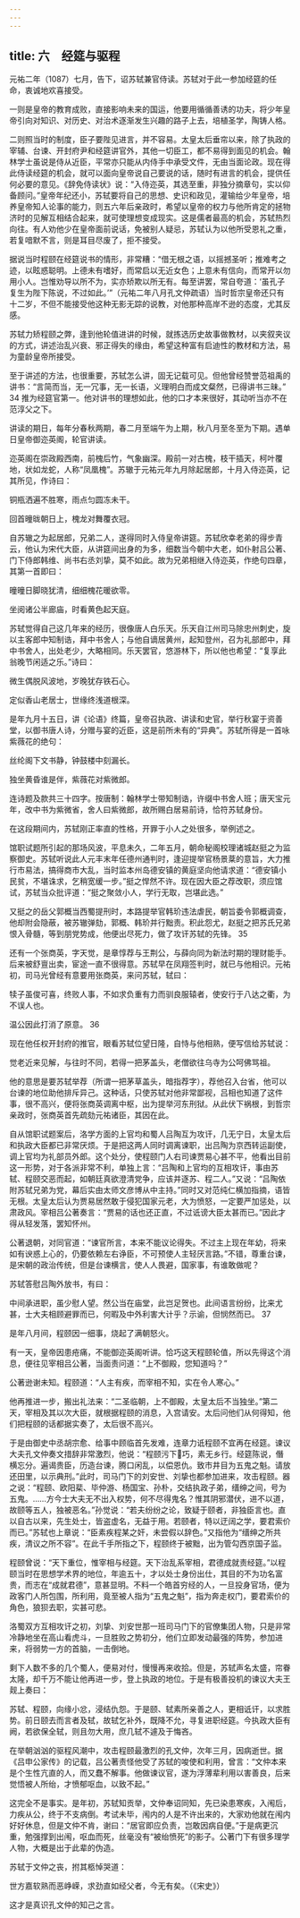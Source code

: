 ```yaml
---
---
---
```

title: 六　经筵与驱程
---




元祐二年（1087）七月，告下，诏苏轼兼官侍读。苏轼对于此一参加经筵的任命，衷诚地欢喜接受。

一则是皇帝的教育成败，直接影响未来的国运，他要用循循善诱的功夫，将少年皇帝引向对知识、对历史、对治术逐渐发生兴趣的路子上去，培植圣学，陶铸人格。

二则照当时的制度，臣子要陛见进言，并不容易。太皇太后垂帘以来，除了执政的宰辅、台谏、开封府尹和经筵讲官外，其他一切臣工，都不易得到面见的机会。翰林学士虽说是侍从近臣，平常亦只能从内侍手中承受文件，无由当面论政。现在得此侍读经筵的机会，就可以面向皇帝说自己要说的话，随时有进言的机会，提供任何必要的意见。《辞免侍读状》说：“入侍迩英，其选至重，非独分摘章句，实以仰备顾问。”皇帝年纪还小，苏轼要将自己的思想、史识和政见，灌输给少年皇帝，培养皇帝知人论事的能力，则五六年后亲政时，希望以皇帝的权力与他所肯定的拯物济时的见解互相结合起来，就可使理想变成现实。这是儒者最高的机会，苏轼热烈向往。有人劝他少在皇帝面前说话，免被别人疑忌，苏轼认为以他所受恩礼之重，若复喑默不言，则是耳目尽废了，拒不接受。

据说当时程颐在经筵说书的情形，非常糟：“借无根之语，以摇撼圣听；推难考之迹，以眩惑聪明。上德未有嗜好，而常启以无近女色；上意未有信向，而常开以勿用小人。岂惟劝导以所不为，实亦矫欺以所无有。每至讲罢，常自夸道：‘虽孔子复生为陛下陈说，不过如此。’”（元祐二年八月孔文仲疏语）当时哲宗皇帝还只有十二岁，不但不能接受他这种无影无踪的说教，对他那种高岸不逊的态度，尤其反感。

苏轼力矫程颐之弊，逢到他轮值进讲的时候，就拣选历史故事做教材，以夹叙夹议的方式，讲述治乱兴衰、邪正得失的缘由，希望这种富有启迪性的教材和方法，易为童龄皇帝所接受。

至于讲述的方法，也很重要，苏轼怎么讲，固无记载可见。但他曾经赞誉范祖禹的讲书：“言简而当，无一冗事，无一长语，义理明白而成文粲然，已得讲书三昧。” 34 推为经筵官第一。他对讲书的理想如此，他的口才本来很好，其动听当亦不在范淳父之下。

讲读的期日，每年分春秋两期，春二月至端午为上期，秋八月至冬至为下期。遇单日皇帝御迩英阁，轮官讲读。

迩英阁在崇政殿西南，前槐后竹，气象幽深。殿前一对古槐，枝干插天，柯叶覆地，状如龙蛇，人称“凤凰槐”。苏辙于元祐元年九月除起居郎，十月入侍迩英，记其所见，作诗曰：

铜瓶洒遍不胜寒，雨点匀圆冻未干。

回首曈昽朝日上，槐龙对舞覆衣冠。



自苏辙之为起居郎，兄弟二人，遂得同时入侍皇帝讲筵。苏轼欣幸老弟的得步青云，他认为宋代大臣，从讲筵间出身的为多，细数当今朝中大老，如仆射吕公著、门下侍郎韩维、尚书右丞刘挚，莫不如此。故为兄弟相继入侍迩英，作绝句四章，其第一首即曰：

曈曈日脚晓犹清，细细槐花暖欲零。

坐阅诸公半廊庙，时看黄色起天庭。



苏轼觉得自己这几年来的经历，很像唐人白乐天。乐天自江州司马除忠州刺史，旋以主客郎中知制诰，拜中书舍人；与他自谪居黄州，起知登州，召为礼部郎中，拜中书舍人，出处老少，大略相同。乐天罢官，悠游林下，所以他也希望：“复享此翁晚节闲适之乐。”诗曰：

微生偶脱风波地，岁晚犹存铁石心。

定似香山老居士，世缘终浅道根深。



是年九月十五日，讲《论语》终篇，皇帝召执政、讲读和史官，举行秋宴于资善堂，以御书唐人诗，分赠与宴的近臣，这是前所未有的“异典”。苏轼所得是一首咏紫薇花的绝句：

丝纶阁下文书静，钟鼓楼中刻漏长。

独坐黄昏谁是伴，紫薇花对紫微郎。



连诗题及款共三十四字。按唐制：翰林学士带知制诰，许缀中书舍人班；唐天宝元年，改中书为紫微省，舍人曰紫微郎，故所赐白居易前诗，恰符苏轼身份。

在这段期间内，苏轼刚正率直的性格，开罪于小人之处很多，举例述之。

馆职试题所引起的那场风波，平息未久，二年五月，朝命秘阁校理诸城赵挺之为监察御史。苏轼听说此人元丰末年任德州通判时，逢迎提举官杨景棻的意旨，大力推行市易法，搞得商市大乱，当时监本州岛德安镇的黄庭坚向他请求道：“德安镇小民贫，不堪诛求，乞稍宽缓一步。”挺之悍然不许。现在因大臣之荐改职，须应馆试，苏轼当众批评道：“挺之聚敛小人，学行无取，岂堪此选。”

又挺之的岳父郭概当西蜀提刑时，本路提举官韩玠违法虐民，朝旨委令郭概调查，他却附会隐蔽，被苏辙弹劾，郭概、韩玠并行黜责。积此怨尤，赵挺之把苏氏兄弟恨入骨髓，等到朋党势成，他便出尽死力，做了攻讦苏轼的先锋。 35

还有一个张商英，字天觉，是章惇荐与王荆公，与薛向同为新法时期的理财能手。后来被舒亶出卖，宦途一直不很得意。苏轼早在凤翔签判时，就已与他相识。元祐初，司马光曾经有意要用张商英，来问苏轼，轼曰：

犊子虽俊可喜，终败人事，不如求负重有力而驯良服辕者，使安行于八达之衢，为不误人也。



温公因此打消了原意。 36

现在他任权开封府的推官，眼看苏轼位望日隆，自恃与他相熟，便写信给苏轼说：

觉老近来见解，与往时不同，若得一把茅盖头，老僧欲往乌寺为公呵佛骂祖。



他的意思是要苏轼举荐（所谓一把茅草盖头，暗指荐字），荐他召入台省，他可以台谏的地位助他排斥异己。这种话，只使苏轼对他非常鄙视，吕相也知道了这件事，很不高兴，便将张商英调离中枢，出为提举河东刑狱。从此伏下祸根，到哲宗亲政时，张商英首先疏劾元祐诸臣，其因在此。

自从馆职试题案后，洛学方面的上官均和蜀人吕陶互为攻讦，几无宁日，太皇太后和执政大臣都已非常厌烦。于是把这两人同时调离谏职，出吕陶为京西转运副使，调上官均为礼部员外郎。这个处分，使程颐门人右司谏贾易心甚不平，他看出目前这一形势，对于各派非常不利，单独上言：“吕陶和上官均的互相攻讦，事由苏轼、程颐交恶而起，如朝廷真欲澄清党争，应该并逐苏、程二人。”又说：“吕陶依附苏轼兄弟为党，幕后实由太师文彦博从中主持。”同时又对范纯仁横加指摘，语皆无根。太皇太后认为贾易居然敢于侵犯国家元老，大为愤怒，一定要严加惩处，以肃政风。宰相吕公著奏言：“贾易的话也还正直，不过诋谤大臣太甚而已。”因此才得从轻发落，罢知怀州。

公著退朝，对同官道：“谏官所言，本来不能议论得失。不过主上现在年幼，将来如有谀惑上心的，仍要依赖左右诤臣，不可预使人主轻厌言路。”不错，尊重台谏，是宋朝的政治传统，但是台谏横言，使人人畏避，国家事，有谁敢做呢？

苏轼答慰吕陶外放书，有曰：

中间承进职，虽少慰人望。然公当在庙堂，此岂足贺也。此间语言纷纷，比来尤甚，士大夫相顾避罪而已，何暇及中外利害大计乎？示谕，但悯然而已。 37



是年八月间，程颐因一细事，烧起了满朝怒火。

有一天，皇帝因患疮痛，不能御迩英阁听讲。恰巧这天程颐轮值，所以先得这个消息，便往见宰相吕公著，当面责问道：“上不御殿，您知道吗？”

公著逊谢未知。程颐道：“人主有疾，而宰相不知，实在令人寒心。”

他再推进一步，搬出礼法来：“二圣临朝，上不御殿，太皇太后不当独坐。”第二天，宰相及其以次大臣，就根据程颐的消息，入宫请安。太后问他们从何得知，他们把程颐的话都据实奏了，太后很不高兴。

于是由御史中丞胡宗愈、给事中顾临首先发难，连章力诋程颐不宜再在经筵。谏议大夫孔文仲奏文措辞非常激烈，他说：“程颐污下𪫺巧，素无乡行。经筵陈说，僭横忘分。遍谒贵臣，历造台谏，腾口闲乱，以偿恩仇。致市井目为五鬼之魁。请放还田里，以示典刑。”此时，司马门下的刘安世、刘挚也都参加进来，攻击程颐。器之说：“程颐、欧阳棐、毕仲游、杨国宝、孙朴，交结执政子弟，缙绅之间，号为五鬼。……方今士大夫无不出入权势，何不尽得鬼名？惟其阴邪潜伏，进不以道，故颐等五人，独被恶名。”孙觉说：“若夫纷纷之论，致疑于颐者，非独臣言也。直以自古以来，先生处士，皆盗虚名，无益于用。若颐者，特以迂阔之学，要君索价而已。”苏轼也上章说：“臣素疾程某之奸，未尝假以辞色。”又指他为“缙绅之所共疾，清议之所不容”。在此千手所指之下，程颐终于被黜，出为管勾西京国子监。

程颐曾说：“天下重位，惟宰相与经筵。天下治乱系宰相，君德成就责经筵。”以程颐当时在思想学术界的地位，年逾五十，才以处士身份出仕，其目的不为功名富贵，而志在“成就君德”，意甚显明。不料一个皓首穷经的人，一旦投身官场，便为政客门人所包围，所利用，竟至被人指为“五鬼之魁”，指为奔走权门，要君索价的角色，狼狈去职，实甚可悲。

洛蜀双方互相攻讦之初，刘挚、刘安世那一班司马门下的官僚集团人物，只是非常冷静地坐在高山看虎斗，一旦胜败之势初分，他们立即发动最强的阵势，参加进来，将弱势一方的首脑，一击倒地。

剩下人数不多的几个蜀人，便易对付，慢慢再来收拾。但是，苏轼声名太盛，帘眷太隆，却千万不能让他再进一步，登上执政的地位。于是有极善投机的谏议大夫王觌上奏曰：

苏轼、程颐，向缘小忿，浸结仇怨。于是颐、轼素所亲善之人，更相诋讦，以求胜势。前日颐去而言者及轼，故轼乞补外，既降不允，寻复进职经筵。今执政大臣有阙，若欲保全轼，则且勿大用，庶几轼不遽及于悔吝。



在举朝汹汹的驱程风潮中，攻击程颐最激烈的孔文仲，次年三月，因病逝世。据《吕申公家传》的记载，吕公著责怪他受了苏轼的唆使和利用，曾言：“文仲本来是个生性亢直的人，而又蠢不解事。他做谏议官，遂为浮薄辈利用以害善良，后来觉悟被人所绐，才愤郁呕血，以致不起。”

这完全不是事实。是年初，苏轼知贡举，文仲奉诏同知，先已染患寒疾，入闱后，力疾从公，终于不支病倒。考试未毕，闱内的人是不许出来的，大家劝他就在闱内好好休息，但是文仲不肯，谢曰：“居官即应负责，岂敢因病自便。”于是病更沉重，勉强撑到出闱，呕血而死，丝毫没有“被绐愤死”的影子。公著门下有很多理学人物，大概是出于此辈的伪造。

苏轼于文仲之丧，拊其柩悼哭道：

世方嘉软熟而恶峥嵘，求劲直如经父者，今无有矣。（《宋史》）



这才是真识孔文仲的知己之言。